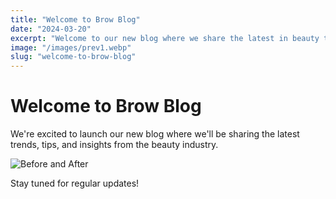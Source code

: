 ```yaml
---
title: "Welcome to Brow Blog"
date: "2024-03-20"
excerpt: "Welcome to our new blog where we share the latest in beauty trends and tips."
image: "/images/prev1.webp"
slug: "welcome-to-brow-blog"
---
```


# Welcome to Brow Blog

We're excited to launch our new blog where we'll be sharing the latest trends, tips, and insights from the beauty industry.

![Before and After](/images/brows-before-after.webp)

Stay tuned for regular updates! 